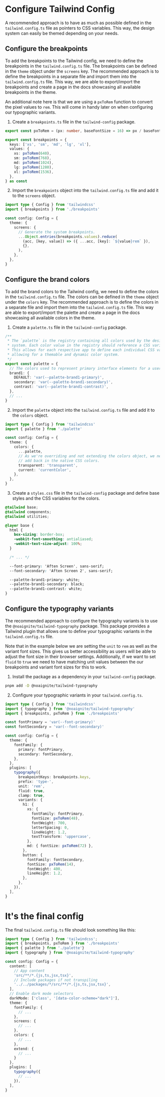 # Configure Tailwind Config

A recommended approach is to have as much as possible defined in the `tailwind.config.ts` file as pointers to CSS variables. This way, the design system can easily be themed depending on your needs.

## Configure the breakpoints

To add the breakpoints to the Tailwind config, we need to define the breakpoints in the `tailwind.config.ts` file. The breakpoints can be defined in the `theme` object under the `screens` key. The recommended approach is to define the breakpoints in a separate file and import them into the `tailwind.config.ts` file. This way, we are able to export/import the breakpoints and create a page in the docs showcasing all available breakpoints in the theme.

An additional note here is that we are using a `pxToRem` function to convert the pixel values to `rem`. This will come in handy later on when configuring our typographic variants.

1. Create a `breakpoints.ts` file in the `tailwind-config` package.

```ts
export const pxToRem = (px: number, baseFontSize = 16) => px / baseFontSize

export const breakpoints = {
  keys: ['xs', 'sm', 'md', 'lg', 'xl'],
  values: {
    xs: pxToRem(640),
    sm: pxToRem(768),
    md: pxToRem(1024),
    lg: pxToRem(1280),
    xl: pxToRem(1536),
  },
} as const
```

2. Import the `breakpoints` object into the `tailwind.config.ts` file and add it to the `screens` object.

```ts
import type { Config } from 'tailwindcss'
import { breakpoints } from './breakpoints'

const config: Config = {
  theme: {
    screens: {
      // Generate the system breakpoints.
      ...Object.entries(breakpoints.values).reduce(
        (acc, [key, value]) => ({ ...acc, [key]: `${value}rem` }),
        {},
      ),
    },
  },
}
```

## Configure the brand colors

To add the brand colors to the Tailwind config, we need to define the colors in the `tailwind.config.ts` file. The colors can be defined in the `theme` object under the `colors` key. The recommended approach is to define the colors in a separate file and import them into the `tailwind.config.ts` file. This way are able to export/import the palette and create a page in the docs showcasing all available colors in the theme.

1. Create a `palette.ts` file in the `tailwind-config` package.

```ts
/**
 * The `palette` is the registry containing all colors used by the design
 * system. Each color value in the registry should reference a CSS variable.
 * This allows for each respective app to define each individual CSS variable
 * allowing for a themable and dynamic color system.
 */
export const palette = {
  // The colors used to represent primary interface elements for a user.
  brand1: {
    DEFAULT: 'var(--palette-brand1-primary)',
    secondary: 'var(--palette-brand1-secondary)',
    contrast: 'var(--palette-brand1-contrast)',
  },
  // ...
}
```

2. Import the `palette` object into the `tailwind.config.ts` file and add it to the `colors` object.

```ts
import type { Config } from 'tailwindcss'
import { palette } from './palette'

const config: Config = {
  theme: {
    colors: {
      ...palette,
      // As we're overriding and not extending the colors object, we need to
      // add back in the native CSS colors.
      transparent: 'transparent',
      current: 'currentColor',
    },
  },
}
```

3. Create a `styles.css` file in the `tailwind-config` package and define base styles and the CSS variables for the colors.

```css
@tailwind base;
@tailwind components;
@tailwind utilities;

@layer base {
  html {
    box-sizing: border-box;
    -webkit-font-smoothing: antialiased;
    -webkit-text-size-adjust: 100%;
  }

  /* ... */

  --font-primary: 'Aften Screen', sans-serif;
  --font-secondary: 'Aften Screen 2', sans-serif;

  --palette-brand1-primary: white;
  --palette-brand1-secondary: black;
  --palette-brand1-contrast: white;
}
```

## Configure the typography variants

The recommended approach to configure the typography variants is to use the `@noaignite/tailwind-typography` package. This package provides a Tailwind plugin that allows one to define your typographic variants in the `tailwind.config.ts` file.

Note that in the example below we are setting the `unit` to `rem` as well as the variant font sizes. This gives us better accessibility as users will be able to adjust the font size in their browser settings. Additionally, if we want to set `fluid` to `true` we need to have matching unit values between the our breakpoints and variant font sizes for this to work.

1. Install the package as a dependency in your `tailwind-config` package.

```bash
pnpm add -D @noaignite/tailwind-typography
```

2. Configure your typographic variants in your `tailwind.config.ts`.

```ts
import type { Config } from 'tailwindcss'
import { typography } from '@noaignite/tailwind-typography'
import { breakpoints, pxToRem } from './breakpoints'

const fontPrimary = 'var(--font-primary)'
const fontSecondary = 'var(--font-secondary)'

const config: Config = {
  theme: {
    fontFamily: {
      primary: fontPrimary,
      secondary: fontSecondary,
    },
  },
  plugins: [
    typography({
      breakpointKeys: breakpoints.keys,
      prefix: 'type-',
      unit: 'rem',
      fluid: true,
      clamp: true,
      variants: {
        h1: {
          xs: {
            fontFamily: fontPrimary,
            fontSize: pxToRem(48),
            fontWeight: 700,
            letterSpacing: 0,
            lineHeight: 1.2,
            textTransform: 'uppercase',
          },
          md: { fontSize: pxToRem(72) },
        },
        button: {
          fontFamily: fontSecondary,
          fontSize: pxToRem(14),
          fontWeight: 400,
          lineHeight: 1.2,
        },
      },
    }),
  ],
}
```

# It's the final config

The final `tailwind.config.ts` file should look something like this:

```ts
import type { Config } from 'tailwindcss';
import { breakpoints, pxToRem } from './breakpoints'
import { palette } from './palette'}
import { typography } from '@noaignite/tailwind-typography'

const config: Config = {
  content: [
    // App content
    'src/**/*.{js,ts,jsx,tsx}',
    // Include packages if not transpiling
    '../../packages/*/src/**/*.{js,ts,jsx,tsx}',
  ],
  // Enable dark mode selectors
  darkMode: ['class', '[data-color-scheme="dark"]'],
  theme: {
    fontFamily: {
      // ...
    },
    screens: {
      // ...
    },
    colors: {
      // ...
    },
    extend: {
      // ...
    }
  },
  plugins: [
    typography({
      // ...
    }),
  ],
}
```

